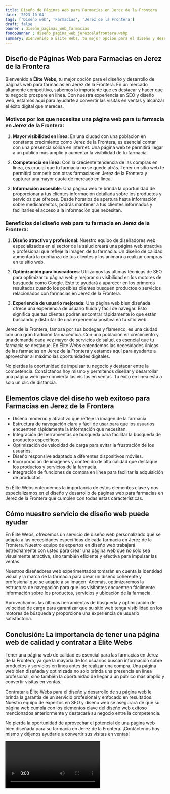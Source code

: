 ```yaml
---
title: Diseño de Páginas Web para Farmacias en Jerez de la Frontera
date: '2023-10-04'
tags: ['Diseño web', 'Farmacias', 'Jerez de la Frontera']
draft: false
banner : diseño_paginas_web_farmacias
fondoBanner : diseño_pagina_web_jerezdelafrontera.webp
summary: Bienvenido a Élite Webs, tu mejor opción para el diseño y desarrollo de páginas web para farmacias en Jerez de la Frontera. En un mercado altamente competitivo, sabemos lo importante que es destacar y hacer que tu negocio prospere en línea. Con nuestra experiencia en SEO y diseño web, estamos aquí para ayudarte a convertir las visitas en ventas y alcanzar el éxito digital que mereces.
---
```


## **Diseño de Páginas Web para Farmacias en Jerez de la Frontera**

Bienvenido a **Élite Webs**, tu mejor opción para el diseño y desarrollo de páginas web para farmacias en Jerez de la Frontera. En un mercado altamente competitivo, sabemos lo importante que es destacar y hacer que tu negocio prospere en línea. Con nuestra experiencia en SEO y diseño web, estamos aquí para ayudarte a convertir las visitas en ventas y alcanzar el éxito digital que mereces.

### **Motivos por los que necesitas una página web para tu farmacia en Jerez de la Frontera:**
1. **Mayor visibilidad en línea**: En una ciudad con una población en constante crecimiento como Jerez de la Frontera, es esencial contar con una presencia sólida en Internet. Una página web te permitirá llegar a un público más amplio y aumentar la visibilidad de tu farmacia.

2. **Competencia en línea**: Con la creciente tendencia de las compras en línea, es crucial que tu farmacia no se quede atrás. Tener un sitio web te permitirá competir con otras farmacias en Jerez de la Frontera y capturar una mayor cuota de mercado en línea.

3. **Información accesible**: Una página web te brinda la oportunidad de proporcionar a tus clientes información detallada sobre los productos y servicios que ofreces. Desde horarios de apertura hasta información sobre medicamentos, podrás mantener a tus clientes informados y facilitarles el acceso a la información que necesitan.

### **Beneficios del diseño web para tu farmacia en Jerez de la Frontera:**
1. **Diseño atractivo y profesional**: Nuestro equipo de diseñadores web especializados en el sector de la salud creará una página web atractiva y profesional que refleje la imagen de tu farmacia. Un diseño de calidad aumentará la confianza de tus clientes y los animará a realizar compras en tu sitio web.

2. **Optimización para buscadores**: Utilizamos las últimas técnicas de SEO para optimizar tu página web y mejorar su visibilidad en los motores de búsqueda como Google. Esto te ayudará a aparecer en los primeros resultados cuando los posibles clientes busquen productos o servicios relacionados con farmacias en Jerez de la Frontera.

3. **Experiencia de usuario mejorada**: Una página web bien diseñada ofrece una experiencia de usuario fluida y fácil de navegar. Esto significa que tus clientes podrán encontrar rápidamente lo que están buscando y disfrutar de una experiencia positiva en tu sitio web.

Jerez de la Frontera, famosa por sus bodegas y flamenco, es una ciudad con una gran tradición farmacéutica. Con una población en crecimiento y una demanda cada vez mayor de servicios de salud, es esencial que tu farmacia se destaque. En Élite Webs entendemos las necesidades únicas de las farmacias en Jerez de la Frontera y estamos aquí para ayudarte a aprovechar al máximo las oportunidades digitales.

No pierdas la oportunidad de impulsar tu negocio y destacar entre la competencia. Contáctanos hoy mismo y permítenos diseñar y desarrollar una página web que convierta las visitas en ventas. Tu éxito en línea está a solo un clic de distancia.

<GifSeo />

<Cta />

## Elementos clave del diseño web exitoso para Farmacias en Jerez de la Frontera

- Diseño moderno y atractivo que refleje la imagen de la farmacia.
- Estructura de navegación clara y fácil de usar para que los usuarios encuentren rápidamente la información que necesitan.
- Integración de herramientas de búsqueda para facilitar la búsqueda de productos específicos.
- Optimización de velocidad de carga para evitar la frustración de los usuarios.
- Diseño responsive adaptado a diferentes dispositivos móviles.
- Incorporación de imágenes y contenido de alta calidad que destaque los productos y servicios de la farmacia.
- Integración de funciones de compra en línea para facilitar la adquisición de productos.

En Élite Webs entendemos la importancia de estos elementos clave y nos especializamos en el diseño y desarrollo de páginas web para farmacias en Jerez de la Frontera que cumplen con todas estas características. 

## Cómo nuestro servicio de diseño web puede ayudar

En Élite Webs, ofrecemos un servicio de diseño web personalizado que se adapta a las necesidades específicas de cada farmacia en Jerez de la Frontera. Nuestro equipo de expertos en diseño web trabajará estrechamente con usted para crear una página web que no solo sea visualmente atractiva, sino también eficiente y efectiva para impulsar las ventas.

Nuestros diseñadores web experimentados tomarán en cuenta la identidad visual y la marca de la farmacia para crear un diseño coherente y profesional que se adapte a su imagen. Además, optimizaremos la estructura de navegación para que los visitantes encuentren fácilmente información sobre los productos, servicios y ubicación de la farmacia.

Aprovechamos las últimas herramientas de búsqueda y optimización de velocidad de carga para garantizar que su sitio web tenga visibilidad en los motores de búsqueda y proporcione una experiencia de usuario satisfactoria.

## Conclusión: La importancia de tener una página web de calidad y contratar a Élite Webs

Tener una página web de calidad es esencial para las farmacias en Jerez de la Frontera, ya que la mayoría de los usuarios buscan información sobre productos y servicios en línea antes de realizar una compra. Una página web bien diseñada y optimizada no solo brinda una presencia en línea profesional, sino también la oportunidad de llegar a un público más amplio y convertir visitas en ventas.

Contratar a Élite Webs para el diseño y desarrollo de su página web le brinda la garantía de un servicio profesional y enfocado en resultados. Nuestro equipo de expertos en SEO y diseño web se asegurará de que su página web cumpla con los elementos clave del diseño web exitoso mencionados anteriormente y destacará su negocio entre la competencia.

No pierda la oportunidad de aprovechar el potencial de una página web bien diseñada para su farmacia en Jerez de la Frontera. ¡Contáctenos hoy mismo y déjenos ayudarle a convertir sus visitas en ventas!

<Video />

<CtaBot job='Farmacias' city='Jerez de la Frontera'/>

<Gmaps query='Jerez de la Frontera+españa+maps' />